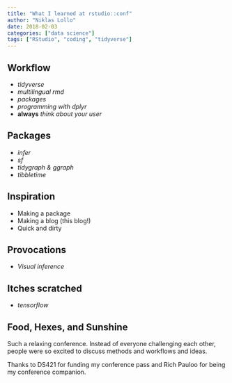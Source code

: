 ```yaml
---
title: "What I learned at rstudio::conf"
author: "Niklas Lollo"
date: 2018-02-03
categories: ["data science"]
tags: ["RStudio", "coding", "tidyverse"]
---
```


## Workflow
- *tidyverse*
- *multilingual rmd*
- *packages*
- *programming with dplyr*
- **always**  *think about your user*

## Packages
- *infer*
- *sf*
- *tidygraph & ggraph*
- *tibbletime*

## Inspiration
- Making a package
- Making a blog (this blog!)
- Quick and dirty

## Provocations
- *Visual inference*

## Itches scratched
- *tensorflow*

## Food, Hexes, and Sunshine
Such a relaxing conference. Instead of everyone challenging each other, people were so excited to discuss methods and workflows and ideas.

Thanks to DS421 for funding my conference pass and Rich Pauloo for being my conference companion.
